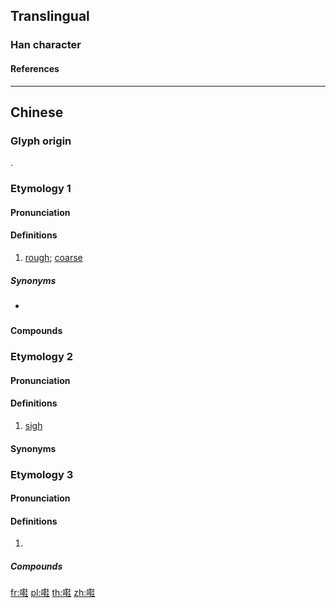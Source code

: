 {{character info/new}}
==Translingual==

===Han character===
{{Han char|rn=30|rad=口|as=15|sn=18|four=64014|canj=RTJG|ids=⿰口鞋}}

====References====
{{Han ref|kx=0213.171|hdz=10698.161|uh=56A1}}

----

==Chinese==

===Glyph origin===
{{Han compound|口|鞋|ls=psc|c1=s|c2=p|t1=mouth; colloquial speech|no_och2=1}}.

===Etymology 1===
{{zh-forms|alt=鞋}}

====Pronunciation====
{{zh-pron
|m=hái
|c=haai4
|cat=a
}}

====Definitions====
{{zh-hanzi}}

# {{lb|zh|Cantonese}} [[rough]]; [[coarse]]

=====Synonyms=====
* {{q|Mandarin}} {{zh-l|粗糙}}

====Compounds====
{{zh-der|嚡澀澀|粗嚡|嚡柴|嚡口}}

===Etymology 2===
{{zh-forms|alt=鞋}}

====Pronunciation====
{{zh-pron
|c=haai4
|cat=intj
}}

====Definitions====
{{zh-hanzi}}

# {{lb|zh|Cantonese}} [[sigh]] {{gloss|interjection}}
#: {{zh-x|嚡，太 多 嘢 要 做 喇！|'''Sigh''', too many things to do!|C}}

====Synonyms====
{{zh-der|嚡嚡聲}}

===Etymology 3===
{{zh-forms}}

====Pronunciation====
{{zh-pron
|m=xié
|w=3hha
|cat=
}}

====Definitions====
{{zh-hanzi}}

# {{lb|zh|Wu}} {{rfdef|zh}}

=====Compounds=====
{{zh-der|嚡裡|嚡裡墶}}

[[fr:嚡]]
[[pl:嚡]]
[[th:嚡]]
[[zh:嚡]]